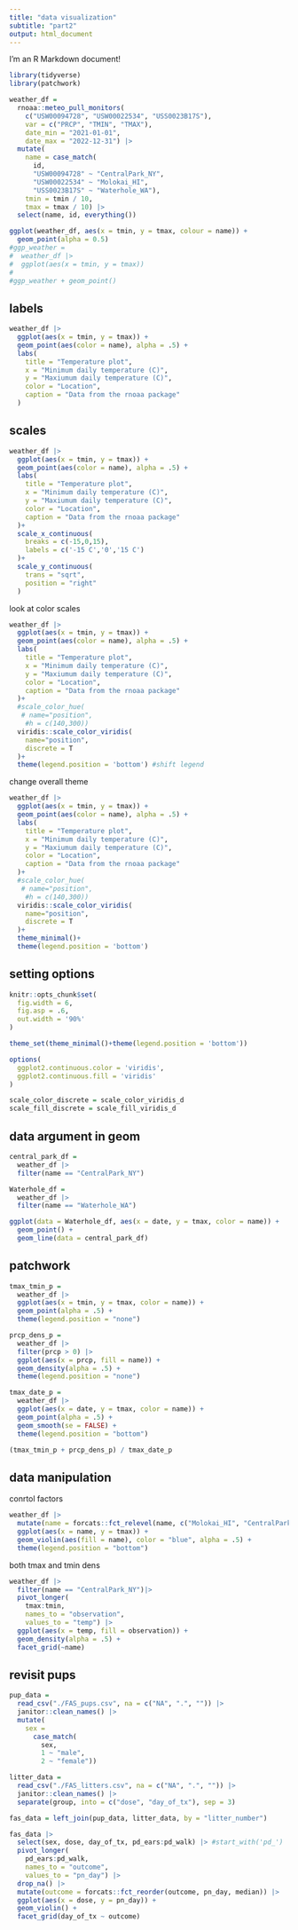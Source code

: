 ```yaml
---
title: "data visualization"
subtitle: "part2"
output: html_document
---
```


I'm an R Markdown document! 

```r
library(tidyverse)
library(patchwork)
```

```r
weather_df = 
  rnoaa::meteo_pull_monitors(
    c("USW00094728", "USW00022534", "USS0023B17S"),
    var = c("PRCP", "TMIN", "TMAX"), 
    date_min = "2021-01-01",
    date_max = "2022-12-31") |>
  mutate(
    name = case_match(
      id, 
      "USW00094728" ~ "CentralPark_NY", 
      "USW00022534" ~ "Molokai_HI",
      "USS0023B17S" ~ "Waterhole_WA"),
    tmin = tmin / 10,
    tmax = tmax / 10) |>
  select(name, id, everything())

```

```r
ggplot(weather_df, aes(x = tmin, y = tmax, colour = name)) + 
  geom_point(alpha = 0.5)
#ggp_weather = 
#  weather_df |>
#  ggplot(aes(x = tmin, y = tmax)) 
#
#ggp_weather + geom_point()
```

## labels

```r
weather_df |> 
  ggplot(aes(x = tmin, y = tmax)) + 
  geom_point(aes(color = name), alpha = .5) + 
  labs(
    title = "Temperature plot",
    x = "Minimum daily temperature (C)",
    y = "Maxiumum daily temperature (C)",
    color = "Location",
    caption = "Data from the rnoaa package"
  )
```

## scales

```r
weather_df |> 
  ggplot(aes(x = tmin, y = tmax)) + 
  geom_point(aes(color = name), alpha = .5) + 
  labs(
    title = "Temperature plot",
    x = "Minimum daily temperature (C)",
    y = "Maxiumum daily temperature (C)",
    color = "Location",
    caption = "Data from the rnoaa package"
  )+
  scale_x_continuous(
    breaks = c(-15,0,15),
    labels = c('-15 C','0','15 C')
  )+
  scale_y_continuous(
    trans = "sqrt",
    position = "right"
  )
```

look at color scales

```r
weather_df |> 
  ggplot(aes(x = tmin, y = tmax)) + 
  geom_point(aes(color = name), alpha = .5) + 
  labs(
    title = "Temperature plot",
    x = "Minimum daily temperature (C)",
    y = "Maxiumum daily temperature (C)",
    color = "Location",
    caption = "Data from the rnoaa package"
  )+
  #scale_color_hue(
   # name="position",
    #h = c(140,300))
  viridis::scale_color_viridis(
    name="position",
    discrete = T
  )+
  theme(legend.position = 'bottom') #shift legend
```

change overall theme
```r
weather_df |> 
  ggplot(aes(x = tmin, y = tmax)) + 
  geom_point(aes(color = name), alpha = .5) + 
  labs(
    title = "Temperature plot",
    x = "Minimum daily temperature (C)",
    y = "Maxiumum daily temperature (C)",
    color = "Location",
    caption = "Data from the rnoaa package"
  )+
  #scale_color_hue(
   # name="position",
    #h = c(140,300))
  viridis::scale_color_viridis(
    name="position",
    discrete = T
  )+
  theme_minimal()+
  theme(legend.position = 'bottom')
```

## setting options

```r
knitr::opts_chunk$set(
  fig.width = 6,
  fig.asp = .6,
  out.width = '90%'
)

theme_set(theme_minimal()+theme(legend.position = 'bottom'))

options(
  ggplot2.continuous.color = 'viridis',
  ggplot2.continuous.fill = 'viridis'
)

scale_color_discrete = scale_color_viridis_d
scale_fill_discrete = scale_fill_viridis_d
```

## data argument in geom

```r
central_park_df = 
  weather_df |> 
  filter(name == "CentralPark_NY")

Waterhole_df = 
  weather_df |> 
  filter(name == "Waterhole_WA")

ggplot(data = Waterhole_df, aes(x = date, y = tmax, color = name)) + 
  geom_point() + 
  geom_line(data = central_park_df) 
```

## patchwork

```r
tmax_tmin_p = 
  weather_df |> 
  ggplot(aes(x = tmin, y = tmax, color = name)) + 
  geom_point(alpha = .5) +
  theme(legend.position = "none")

prcp_dens_p = 
  weather_df |> 
  filter(prcp > 0) |> 
  ggplot(aes(x = prcp, fill = name)) + 
  geom_density(alpha = .5) + 
  theme(legend.position = "none")

tmax_date_p = 
  weather_df |> 
  ggplot(aes(x = date, y = tmax, color = name)) + 
  geom_point(alpha = .5) +
  geom_smooth(se = FALSE) + 
  theme(legend.position = "bottom")

(tmax_tmin_p + prcp_dens_p) / tmax_date_p
```

## data manipulation

conrtol factors
```r
weather_df |>
  mutate(name = forcats::fct_relevel(name, c("Molokai_HI", "CentralPark_NY", "Waterhole_WA"))) |> 
  ggplot(aes(x = name, y = tmax)) + 
  geom_violin(aes(fill = name), color = "blue", alpha = .5) + 
  theme(legend.position = "bottom")
```

both tmax and tmin dens

```r
weather_df |> 
  filter(name == "CentralPark_NY")|>
  pivot_longer(
    tmax:tmin,
    names_to = "observation", 
    values_to = "temp") |> 
  ggplot(aes(x = temp, fill = observation)) +
  geom_density(alpha = .5) + 
  facet_grid(~name)
```

## revisit pups

```r
pup_data = 
  read_csv("./FAS_pups.csv", na = c("NA", ".", "")) |>
  janitor::clean_names() |>
  mutate(
    sex = 
      case_match(
        sex, 
        1 ~ "male", 
        2 ~ "female"))

litter_data = 
  read_csv("./FAS_litters.csv", na = c("NA", ".", "")) |>
  janitor::clean_names() |>
  separate(group, into = c("dose", "day_of_tx"), sep = 3)

fas_data = left_join(pup_data, litter_data, by = "litter_number") 

fas_data |> 
  select(sex, dose, day_of_tx, pd_ears:pd_walk) |> #start_with('pd_')
  pivot_longer(
    pd_ears:pd_walk,
    names_to = "outcome", 
    values_to = "pn_day") |> 
  drop_na() |> 
  mutate(outcome = forcats::fct_reorder(outcome, pn_day, median)) |> 
  ggplot(aes(x = dose, y = pn_day)) + 
  geom_violin() + 
  facet_grid(day_of_tx ~ outcome)
```


















